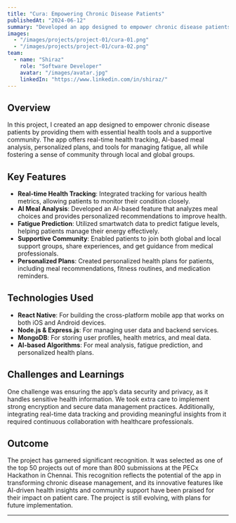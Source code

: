```yaml
---
title: "Cura: Empowering Chronic Disease Patients"
publishedAt: "2024-06-12"
summary: "Developed an app designed to empower chronic disease patients with health tools and a supportive community."
images:
  - "/images/projects/project-01/cura-01.png"
  - "/images/projects/project-01/cura-02.png"
team:
  - name: "Shiraz"
    role: "Software Developer"
    avatar: "/images/avatar.jpg"
    linkedIn: "https://www.linkedin.com/in/shiraz/"
---
```


## Overview

In this project, I created an app designed to empower chronic disease patients by providing them with essential health tools and a supportive community. The app offers real-time health tracking, AI-based meal analysis, personalized plans, and tools for managing fatigue, all while fostering a sense of community through local and global groups.

## Key Features

- **Real-time Health Tracking**: Integrated tracking for various health metrics, allowing patients to monitor their condition closely.
- **AI Meal Analysis**: Developed an AI-based feature that analyzes meal choices and provides personalized recommendations to improve health.
- **Fatigue Prediction**: Utilized smartwatch data to predict fatigue levels, helping patients manage their energy effectively.
- **Supportive Community**: Enabled patients to join both global and local support groups, share experiences, and get guidance from medical professionals.
- **Personalized Plans**: Created personalized health plans for patients, including meal recommendations, fitness routines, and medication reminders.

## Technologies Used

- **React Native**: For building the cross-platform mobile app that works on both iOS and Android devices.
- **Node.js & Express.js**: For managing user data and backend services.
- **MongoDB**: For storing user profiles, health metrics, and meal data.
- **AI-based Algorithms**: For meal analysis, fatigue prediction, and personalized health plans.

## Challenges and Learnings

One challenge was ensuring the app’s data security and privacy, as it handles sensitive health information. We took extra care to implement strong encryption and secure data management practices. Additionally, integrating real-time data tracking and providing meaningful insights from it required continuous collaboration with healthcare professionals.

## Outcome

The project has garnered significant recognition. It was selected as one of the top 50 projects out of more than 800 submissions at the PECx Hackathon in Chennai. This recognition reflects the potential of the app in transforming chronic disease management, and its innovative features like AI-driven health insights and community support have been praised for their impact on patient care. The project is still evolving, with plans for future implementation.

---
